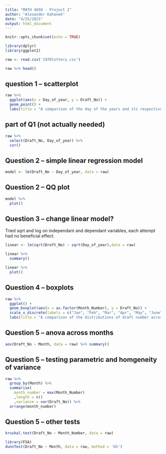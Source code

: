 ```yaml
---
title: "MATH 4650 - Project 2"
author: "Alexander Kahanek"
date: "4/25/2021"
output: html_document
---
```


```r
knitr::opts_chunk$set(echo = TRUE)

library(dplyr)
library(ggplot2)
```

```r
raw <- read.csv('1970lottery.csv')

raw %>% head()
```

## question 1 -- scatterplot

```r
raw %>% 
  ggplot(aes(x = Day_of_year, y = Draft_No)) +
  geom_point() + 
  labs(title = "A comparison of the day of the years and its respective draft number")
```

## part of Q1 (not actually needed)


```r
raw %>% 
  select(Draft_No, Day_of_year) %>% 
  cor()
```

## Question 2 -- simple linear regression model

```r
model <- lm(Draft_No ~ Day_of_year, data = raw)
```

## Question 2 -- QQ plot

```r
model %>% 
  plot()
```

## Question 3 -- change linear model?

Tried sqrt and log on independant and dependant variables, each attempt had no beneficial effect.

```r
linear <- lm(sqrt(Draft_No) ~ sqrt(Day_of_year),data = raw)

linear %>% 
  summary()
```


```r
linear %>% 
  plot()
```

## Question 4 -- boxplots

```r
raw %>% 
  ggplot() +
  geom_boxplot(aes(x = as.factor(Month_Number), y = Draft_No)) +
  scale_x_discrete(labels = c("Jan", "Feb", "Mar", "Apr", "May", "June", "July", "Aug", "Sep", "Oct", "Nov", "Dec")) + 
  labs(title = "A comparison of the distributions of draft number across the months")
```

## Question 5 -- anova across months

```r
aov(Draft_No ~ Month, data = raw) %>% summary()
```

## Question 5 -- testing parametric and homgeneity of variance

```r
raw %>% 
  group_by(Month) %>% 
  summarise(
    month_number = max(Month_Number)
    ,length = n()
    ,variance = var(Draft_No)) %>% 
  arrange(month_number)
```

## Question 5 -- other tests

```r
kruskal.test(Draft_No ~ Month_Number, data = raw)
```


```r
library(FSA)
dunnTest(Draft_No ~ Month, data = raw, method = 'bh')
```
